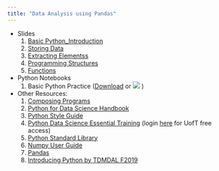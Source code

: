 ```yaml
---
title: "Data Analysis using Pandas"
---
```


* Slides
    1. [Basic Python_Introduction](1_Basic_Python_Introduction.pdf)
    2. [Storing Data](2_Storing_Data.pdf)
    3. [Extracting Elementss](3_Extracting_Elements.pdf)
    4. [Programming Structures](4_Programming_Structures.pdf)
    5. [Functions](5_Functions.pdf)
* Python Notebooks
    1. Basic Python Practice (<a href="Basics_Python.ipynb" download="Getting_Started_with_Python_Pandas.ipynb">Download</a> or [![](colab-badge.svg)](https://colab.research.google.com/github/tdmdal/Basic_Python/blob/master/docs/Basics_Python.ipynb) )

* Other Resources:   
    1. [Composing Programs](http://composingprograms.com/)
    2. [Python for Data Science Handbook](https://jakevdp.github.io/PythonDataScienceHandbook/)
    3. [Python Style Guide](https://pep8.org/#introduction)
    4. [Python Data Science Essential Training](https://www.lynda.com/Python-tutorials/Python-Data-Science-Essential-Training/520233-2.html) (login [here](http://main.its.utoronto.ca/news/free-access-to-lynda-com-online-courses/) for UofT free access)
    5. [Python Standard Library](https://docs.python.org/3/library/)
    6. [Numpy User Guide](https://www.numpy.org/devdocs/user/index.html)
    7. [Pandas](http://pandas.pydata.org/pandas-docs/stable/index.html)
    8. [Introducing Python by TDMDAL F2019](https://tdmdal.github.io/python-workshop/)
    
<!-- Back to [TDMDAL Computing Page](https://tdmdal.github.io/) -->